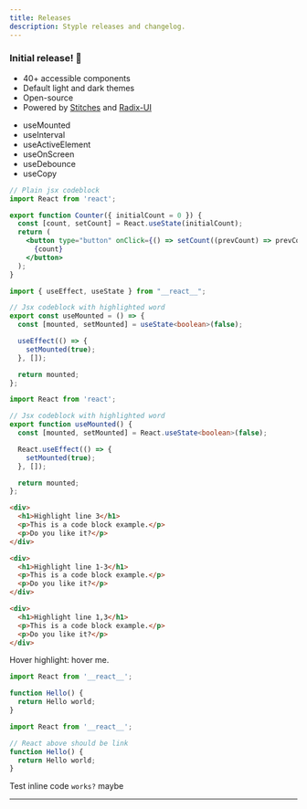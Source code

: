 ```yaml
---
title: Releases
description: Styple releases and changelog.
---
```


### Initial release! 🎉

<Release name="@styple/design-system" version="v0.1.0" current />

- 40+ accessible components
- Default light and dark themes
- Open-source
- Powered by [Stitches](https://stitches.dev/) and [Radix-UI](https://www.radix-ui.com/)

<Release name="@styple/hooks" version="v0.1.0" current />

- useMounted
- useInterval
- useActiveElement
- useOnScreen
- useDebounce
- useCopy

```jsx outline=true
// Plain jsx codeblock
import React from 'react';

export function Counter({ initialCount = 0 }) {
  const [count, setCount] = React.useState(initialCount);
  return (
    <button type="button" onClick={() => setCount((prevCount) => prevCount + 1)}>
      {count}
    </button>
  );
}
```

```ts
import { useEffect, useState } from "__react__";

// Jsx codeblock with highlighted word
export const useMounted = () => {
  const [mounted, setMounted] = useState<boolean>(false);

  useEffect(() => {
    setMounted(true);
  }, []);

  return mounted;
};
```

```ts
import React from 'react';

// Jsx codeblock with highlighted word
export function useMounted() {
  const [mounted, setMounted] = React.useState<boolean>(false);

  React.useEffect(() => {
    setMounted(true);
  }, []);

  return mounted;
};
```

```html line=3
<div>
  <h1>Highlight line 3</h1>
  <p>This is a code block example.</p>
  <p>Do you like it?</p>
</div>
```

```html line=1-3
<div>
  <h1>Highlight line 1-3</h1>
  <p>This is a code block example.</p>
  <p>Do you like it?</p>
</div>
```

```html line=1,3
<div>
  <h1>Highlight line 1,3</h1>
  <p>This is a code block example.</p>
  <p>Do you like it?</p>
</div>
```

Hover highlight: <H id="demo1" index="1">hover me</H>.

```jsx id=demo1
import React from '__react__';

function Hello() {
  return Hello world;
}
```

<RegisterLink id="demo2" index="1" href="https://reactjs.org/" />

```jsx id=demo2 
import React from '__react__';

// React above should be link
function Hello() {
  return Hello world;
}
```

Test inline code `works?` maybe 

---
